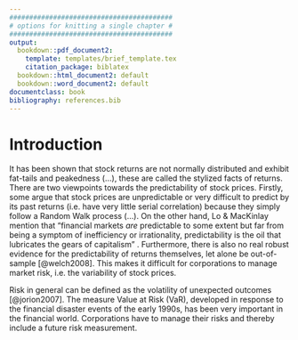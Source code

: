 ```yaml
---
#########################################
# options for knitting a single chapter #
#########################################
output:
  bookdown::pdf_document2:
    template: templates/brief_template.tex
    citation_package: biblatex
  bookdown::html_document2: default
  bookdown::word_document2: default
documentclass: book
bibliography: references.bib
---
```


# Introduction {.unnumbered}

```{=tex}
\adjustmtc
\markboth{Introduction}{}
```
It has been shown that stock returns are not normally distributed and exhibit fat-tails and peakedness (...), these are called the stylized facts of returns. There are two viewpoints towards the predictability of stock prices. Firstly, some argue that stock prices are unpredictable or very difficult to predict by its past returns (i.e. have very little serial correlation) because they simply follow a Random Walk process (...). On the other hand, Lo & MacKinlay mention that "financial markets *are* predictable to some extent but far from being a symptom of inefficiency or irrationality, predictability is the oil that lubricates the gears of capitalism" . Furthermore, there is also no real robust evidence for the predictability of returns themselves, let alone be out-of-sample [@welch2008]. This makes it difficult for corporations to manage market risk, i.e. the variability of stock prices.

Risk in general can be defined as the volatility of unexpected outcomes [@jorion2007]. The measure Value at Risk (VaR), developed in response to the financial disaster events of the early 1990s, has been very important in the financial world. Corporations have to manage their risks and thereby include a future risk measurement.
